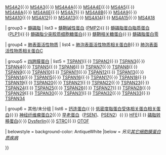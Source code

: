 {{Navbox
| name  = 其它细胞膜蛋白质
| title = [[蛋白质]]：细胞[[膜蛋白质]]（除{{le|细胞表面受体|Cell surface receptor}}、[[酶]]与[[细胞骨架]]外）
| titlestyle = background:#e7dcc3
| groupstyle = background-color: AntiqueWhite

| group1 = [[拘留蛋白]]
|  list1 = [[SAG (基因)|SAG]]、[[拘留蛋白β1|ARRB1]]、[[拘留蛋白β2|ARRB2]]、[[ARR3]]

| group2 = [[跨膜4A]]
|  list2 = [[CD20|MS4A1]]{{·}} [[MS4A2]]{{·}} [[MS4A3]]{{·}} [[MS4A4A]]{{·}} [[MS4A4E]]{{·}} [[MS4A5]]{{·}} [[MS4A6A]]{{·}} [[MS4A6E]]{{·}} [[MS4A7]]{{·}} [[MS4A8B]]{{·}} [[MS4A9]]{{·}} [[MS4A10]]{{·}} [[MS4A12]]{{·}} [[MS4A13]]{{·}} [[MS4A14]]{{·}} [[MS4A15]]{{·}} [[MS4A18]]

| group3 = [[髓磷脂]]
|  list3 = [[髓鞘碱性蛋白]] ([[PMP2]]){{·}} [[髓磷脂蛋白脂质蛋白]]（[[蛋白脂质蛋白1|PLP1]]){{·}} [[髓磷脂少突胶质细胞糖蛋白]]{{·}} [[髓鞘相关糖蛋白]]{{·}} [[髓磷脂蛋白零]]

| group4 = [[肺表面活性物质]]
|  list4 = [[肺泡表面活性物质相关蛋白B]]{{·}} [[肺泡表面活性物质相关蛋白C]]

| group5 = [[四跨膜蛋白]]
|  list5 = [[TSPAN1]]{{·}} [[TSPAN2]]{{·}} [[TSPAN3]]{{·}} [[TSPAN4]]{{·}} [[TSPAN5]]{{·}} [[TSPAN6]]{{·}} [[TSPAN7]]{{·}} [[TSPAN8]]{{·}} [[TSPAN9]]{{·}} [[TSPAN10]]{{·}} [[TSPAN11]]{{·}} [[TSPAN12]]{{·}} [[TSPAN13]]{{·}} [[TSPAN14]]{{·}} [[TSPAN15]]{{·}} [[TSPAN16]]{{·}} [[TSPAN17]]{{·}} [[TSPAN18]]{{·}} [[TSPAN19]]{{·}} [[TSPAN20]]{{·}} [[TSPAN21]]{{·}} [[TSPAN22]]{{·}} [[TSPAN23]]{{·}} [[CD151|TSPAN24]]{{·}} [[CD53|TSPAN25]]{{·}} [[CD37|TSPAN26]]{{·}} [[CD82 (基因)|TSPAN27]]{{·}} [[CD81|TSPAN28]]{{·}} [[CD9|TSPAN29]]{{·}} [[CD63|TSPAN30]]{{·}} [[TSPAN31]]{{·}} [[TSPAN32]]{{·}} [[TSPAN33]]{{·}} [[TSPAN34]]

| group6 = 其他/未分组
|  list6 = [[钙连蛋白]]{{·}} [[低密度脂蛋白受体相关蛋白相关蛋白]]{{·}} [[膜突样蛋白|神经纤维瘤蛋白2]]{{·}} [[早老素|早老蛋白]]（[[PSEN1]]、[[PSEN2]]）{{·}} [[HFE (基因)|HFE]]{{·}} [[磷脂促翻转酶|磷脂转移蛋白]]{{·}} [[Dysferlin]]{{·}} [[STRC]]{{·}} [[OTOF]]

| belowstyle = background-color: AntiqueWhite
|below = ''另见[[Template:其它细胞膜蛋白质疾病|其它细胞膜蛋白质疾病]]''<BR>{{Biochemistry membrane navs}}

}}<noinclude>
[[Category:生物化学膜模板|{{PAGENAME}}]]
</noinclude>